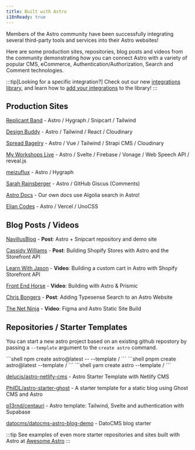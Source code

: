 ```yaml
---
title: Built with Astro
i18nReady: true
---
```




Members of the Astro community have been successfully integrating several third-party tools and services into their Astro websites!

Here are some production sites, repositories, blog posts and videos from the community demonstrating how you can connect Astro with a variety of popular CMS, eCommerce, Authentication/Authorization, Search and Comment technologies.

:::tip[Looking for a specific integration?]
Check out our new [integrations library](https://astro.build/integrations/), and learn how to [add your integrations](/en/reference/publish-to-npm/#integrations-library) to the library!
:::

## Production Sites

[Replicant Band](https://replicant.band/) - Astro / Hygraph / Snipcart / Tailwind

[Design Buddy](https://design-buddy.netlify.app/) - Astro / Tailwind / React / Cloudinary

[Spread Bagelry](https://spreadbagelry.com/) - Astro / Vue / Tailwind / Strapi CMS / Cloudinary

[My Workshops Live](https://myworkshops.live/) - Astro / Svelte / Firebase / Vonage / Web Speech API / reveal.js

[meizuflux](https://meizuflux.com/) - Astro / Hygraph

[Sarah Rainsberger](https://www.rainsberger.ca/) - Astro / GitHub Giscus (Comments)

[Astro Docs](https://github.com/withastro/docs) - Our own docs use Algolia search in Astro!

[Elian Codes](https://www.elian.codes/) - Astro / Vercel / UnoCSS


## Blog Posts / Videos

[NavillusBlog](https://navillus.dev/blog/astro-plus-snipcart) - **Post**: Astro + Snipcart repository and demo site

[Cassidy Williams](https://www.netlify.com/blog/2021/07/23/build-a-modern-shopping-site-with-astro-and-serverless-functions/) - **Post**: Building Shopify Stores with Astro and the Storefront API

[Learn With Jason](https://youtube.com/watch?v=FJOJmKFngLI) - **Video**: Building a custom cart in Astro with Shopify Storefront API

[Front End Horse](https://www.youtube.com/watch?v=qFUfuDSLdxM) - **Video**: Building with Astro & Prismic

[Chris Bongers](https://aviyel.com/post/1006/adding-typesense-search-to-an-astro-static-generated-website) - **Post**: Adding Typesense Search to an Astro Website

[The Net Ninja](https://www.youtube.com/playlist?list=PL4cUxeGkcC9hZm9NYpd4G-jhoeEk0ls--) - **Video**: Figma and Astro Static Site Build

## Repositories / Starter Templates

You can start a new astro project based on an existing github repostory by passing a `--template` argument to the `create astro` command.

<PackageManagerTabs>
  <Fragment slot="npm">
  ```shell
  npm create astro@latest -- --template <github-username>/<github-repo>
  ```
  </Fragment>
  <Fragment slot="pnpm">
  ```shell
  pnpm create astro@latest --template <github-username>/<github-repo>
  ```
  </Fragment>
  <Fragment slot="yarn">
  ```shell
  yarn create astro --template <github-username>/<github-repo>
  ```
  </Fragment>
</PackageManagerTabs>

[delucis/astro-netlify-cms](https://github.com/delucis/astro-netlify-cms) - Astro Starter Template with Netlify CMS

[PhilDL/astro-starter-ghost](https://github.com/PhilDL/astro-starter-ghost) - A starter template for a static blog using Ghost CMS and Astro

[p13rnd/centauri](https://github.com/p13rnd/centauri) - Astro template: Tailwind, Svelte and authentication with Supabase

[datocms/datocms-astro-blog-demo](https://github.com/datocms/datocms-astro-blog-demo) - DatoCMS blog starter


:::tip
See examples of even more starter repositories and sites built with Astro at [Awesome Astro](https://github.com/one-aalam/awesome-astro#%E2%84%B9%EF%B8%8F-repositoriesstarter-kitscomponents)
:::
